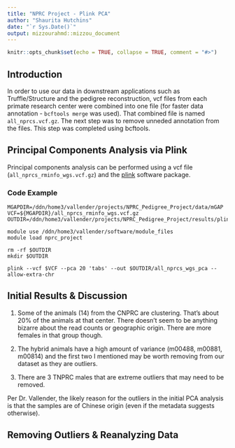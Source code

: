 ```yaml
---
title: "NPRC Project - Plink PCA"
author: "Shaurita Hutchins"
date: "`r Sys.Date()`"
output: mizzourahmd::mizzou_document
---
```


```r
knitr::opts_chunk$set(echo = TRUE, collapse = TRUE, comment = "#>")
```


## Introduction

In order to use our data in downstream applications such as Truffle/Structure and the pedigree reconstruction, vcf files from each primate research center were combined into one file (for faster data annotation - `bcftools merge` was used). That combined file is named `all_nprcs.vcf.gz`. The next step was to remove unneded annotation from the files. This step was completed using bcftools.

## Principal Components Analysis via Plink

Principal components analysis can be performed using a vcf file (`all_nprcs_rminfo_wgs.vcf.gz`) and the [plink]() software package.

### Code Example

```
MGAPDIR=/ddn/home3/vallender/projects/NPRC_Pedigree_Project/data/mGAP
VCF=${MGAPDIR}/all_nprcs_rminfo_wgs.vcf.gz
OUTDIR=/ddn/home3/vallender/projects/NPRC_Pedigree_Project/results/plink_pca

module use /ddn/home3/vallender/software/module_files
module load nprc_project

rm -rf $OUTDIR
mkdir $OUTDIR

plink --vcf $VCF --pca 20 'tabs' --out $OUTDIR/all_nprcs_wgs_pca --allow-extra-chr
```

## Initial Results & Discussion

1. Some of the animals (14) from the CNPRC are clustering. That’s about 20% of the animals at that center. There doesn’t seem to be anything bizarre about the read counts or geographic origin. There are more females in that group though. 

2. The hybrid animals have a high amount of variance (m00488, m00881, m00814) and the first two I mentioned may be worth removing from our dataset as they are outliers.

3.	There are 3 TNPRC males that are extreme outliers that may need to be removed.

Per Dr. Vallender, the likely reason for the outliers in the initial PCA analysis is that the samples are of Chinese origin (even if the metadata suggests otherwise).

## Removing Outliers & Reanalyzing Data





